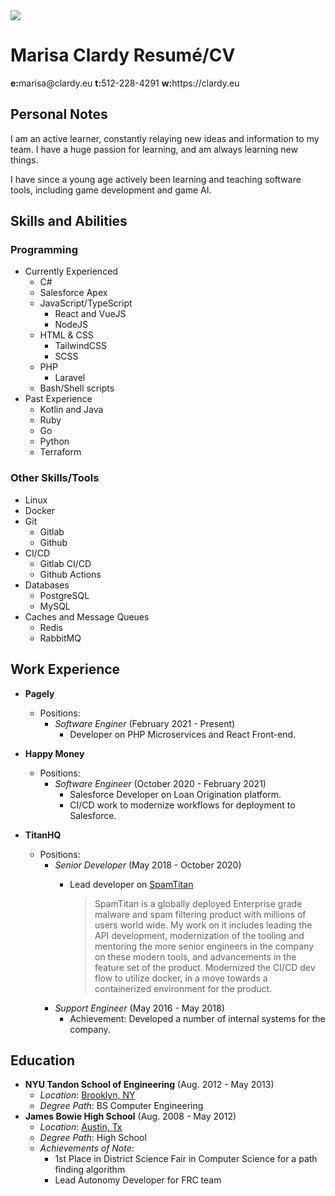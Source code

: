 
<div className="flex justify-left content-center items-center w-full">
  <img className="hidden md:inline-block rounded-full mr-8" src="https://www.gravatar.com/avatar/febc3d5f662cd665425a91c67e68bedc?s=200" />
  <div>
  <h1 className="text-3xl">
    <span className="hidden print:inline-block">Marisa Clardy</span>
    <span className="print:hidden inline-block">Resumé/CV</span>
  </h1>
  <Social />
  <div className="hidden print:flex font-mono justify-around w-full text-xs">
    <span><b>e:</b>marisa@clardy.eu</span>
    <span><b>t:</b>512-228-4291</span>
    <span><b>w:</b>https://clardy.eu</span>
  </div>
  </div>
</div>

## Personal Notes

I am an active learner, constantly relaying new ideas and information to my team.
I have a huge passion for learning, and am always learning new things.

I have since a young age actively been learning and teaching software tools, including
game development and game AI.

<!-- <div className="hidden print:block" style="page-break-after: always;">&nbsp;</div> -->

## Skills and Abilities

<div className="print:block flex flex-col md:flex-row justify-around">

<div className="inline-block height-full align-top">
<h3>Programming</h3>
<ul>
  <li className="list-none">
    <span className="italic">Currently Experienced</span>
    <ul>
      <li>C#</li>
      <li>Salesforce Apex</li>
      <li>JavaScript/TypeScript<ul>
        <li>React and VueJS</li>
        <li>NodeJS</li>
      </ul></li>
      <li>HTML & CSS<ul>
        <li>TailwindCSS</li>
        <li>SCSS</li>
      </ul></li>
      <li>PHP<ul>
        <li>Laravel</li>
      </ul></li>
      <li>Bash/Shell scripts</li>
    </ul>
  </li>
  <li className="list-none">
    <span className="italic">Past Experience</span>
    <ul>
      <li>Kotlin and Java</li>
      <li>Ruby</li>
      <li>Go</li>
      <li>Python</li>
      <li>Terraform</li>
    </ul>
  </li>
</ul>
</div>
<div className="inline-block height-full align-top">
<h3>Other Skills/Tools</h3>
<ul>
  <li className="list-none pr-10">Linux</li>
  <li className="list-none pr-10">Docker</li>
  <li className="list-none pr-10">Git
    <ul>
      <li>Gitlab</li>
      <li>Github</li>
    </ul>
  </li>
  <li className="list-none pr-10">CI/CD
    <ul>
      <li>Gitlab CI/CD</li>
      <li>Github Actions</li>
    </ul>
  </li>
  <li className="list-none pr-10">Databases
    <ul>
      <li>PostgreSQL</li>
      <li>MySQL</li>
    </ul>
  </li>
  <li className="list-none pr-10">Caches and Message Queues
    <ul>
      <li>Redis</li>
      <li>RabbitMQ</li>
    </ul>
  </li>
</ul>
</div>

</div>

## Work Experience

- **Pagely**
  - Positions:
    - *Software Enginer* (February 2021 - Present)
      - Developer on PHP Microservices and React Front-end.

- **Happy Money**
  - Positions:
    - *Software Engineer* (October 2020 - February 2021)
      - Salesforce Developer on Loan Origination platform.
      - CI/CD work to modernize workflows for deployment to Salesforce.

- **TitanHQ**
  - Positions:
    - *Senior Developer* (May 2018 - October 2020)
      - Lead developer on [SpamTitan](https://www.spamtitan.com/)

        > SpamTitan is a globally deployed Enterprise grade malware and spam filtering product
        > with millions of users world wide.
        > My work on it includes leading the API development, modernization of the tooling
        > and mentoring the more senior engineers in the company on these modern tools,
        > and advancements in the feature set of the product. Modernized the CI/CD dev flow
        > to utilize docker, in a move towards a containerized environment for the product.
    - *Support Engineer* (May 2016 - May 2018)
      - Achievement: Developed a number of internal systems for the company.

## Education

- **NYU Tandon School of Engineering** (Aug. 2012 - May 2013)
  - *Location*: [Brooklyn, NY](https://www.google.com/maps/place/New+York+University+Tandon+School+of+Engineering/@40.6942076,-73.9887677,17z/data=!3m1!4b1!4m5!3m4!1s0x89c25a4a4d8396f3:0xda9b313d596491f7!8m2!3d40.6942036!4d-73.986579)
  - *Degree Path*: BS Computer Engineering
- **James Bowie High School** (Aug. 2008 - May 2012)
  - *Location*: [Austin, Tx](https://www.google.com/maps/place/James+Bowie+High+School/@30.1876581,-97.860686,17z/data=!3m1!4b1!4m5!3m4!1s0x865b4c0e1e8e050b:0x9801923ccd64699f!8m2!3d30.1876535!4d-97.8584973)
  - *Degree Path*: High School
  - *Achievements of Note*:
    - 1st Place in District Science Fair in Computer Science for a path finding algorithm
    - Lead Autonomy Developer for FRC team
